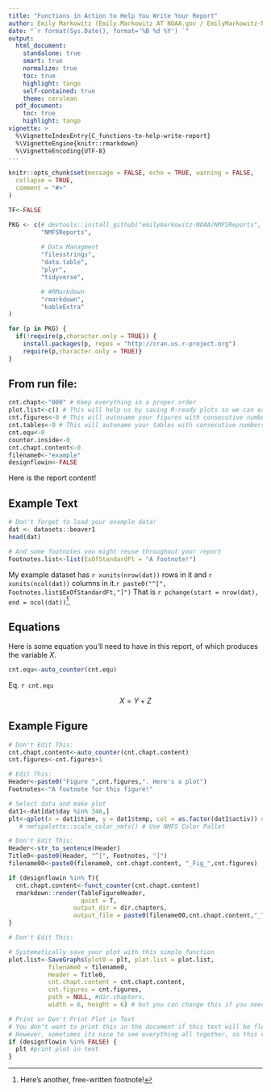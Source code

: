 ```yaml
---
title: "Functions in Action to Help You Write Your Report"
author: Emily Markowitz (Emily.Markowitz AT NOAA.gov / EmilyMarkowitz-NOAA)
date: "`r format(Sys.Date(), format='%B %d %Y') `"
output: 
  html_document:
    standalone: true
    smart: true
    normalize: true
    toc: true
    highlight: tango
    self-contained: true
    theme: cerulean
  pdf_document:
    toc: true
    highlight: tango
vignette: >
  %\VignetteIndexEntry{C_functions-to-help-write-report}
  %\VignetteEngine{knitr::rmarkdown}
  %\VignetteEncoding{UTF-8}
---
```


```r
knitr::opts_chunk$set(message = FALSE, echo = TRUE, warning = FALSE, 
  collapse = TRUE,
  comment = "#>"
)

TF<-FALSE
```

```r
PKG <- c(# devtools::install_github("emilymarkowitz-NOAA/NMFSReports", force = TRUE)
         "NMFSReports",
         
         # Data Managment
         "filesstrings", 
         "data.table", 
         "plyr",  
         "tidyverse",

         # #RMarkdown
         "rmarkdown",
         "kableExtra"
)

for (p in PKG) {
  if(!require(p,character.only = TRUE)) {  
    install.packages(p, repos = "http://cran.us.r-project.org")
    require(p,character.only = TRUE)}
}
```


## From run file: 
```r
cnt.chapt<-"000" # Keep everything in a proper order
plot.list<-c() # This will help us by saving R-ready plots so we can easily go back and edit them if necessary. 
cnt.figures<-0 # This will autoname your figures with consecutive numbers (e.g., Figure 1.)
cnt.tables<-0 # This will autoname your tables with consecutive numbers (e.g., Table 1.)
cnt.equ<-0
counter.inside<-0
cnt.chapt.content<-0
filename0<-"example"
designflowin<-FALSE
```

Here is the report content!

## Example Text 

```r
# Don't forget to load your example data!
dat <- datasets::beaver1
head(dat)

# And some footnotes you might reuse throughout your report
Footnotes.list<-list(ExOfStandardFt = "A footnote!")
```

My example dataset has `r xunits(nrow(dat))` rows in it and `r xunits(ncol(dat))` columns in it.`r paste0("^[", Footnotes.list$ExOfStandardFt,"]") ` That is `r pchange(start = nrow(dat), end = ncol(dat))`^[Here's another, free-written footnote!]. 

## Equations

Here is some equation you'll need to have in this report, of which produces the variable $X$. 

```r
cnt.equ<-auto_counter(cnt.equ)
```

Eq. `r cnt.equ`

$$X = Y + Z$$

## Example Figure

```r
# Don't Edit This:
cnt.chapt.content<-auto_counter(cnt.chapt.content)
cnt.figures<-cnt.figures+1
```


```r
# Edit This:
Header<-paste0("Figure ",cnt.figures,". Here's a plot")
Footnotes<-"A footnote for this figure!"

# Select data and make plot
dat1<-dat[dat$day %in% 346,]
plt<-qplot(x = dat1$time, y = dat1$temp, col = as.factor(dat1$activ)) #+ # create plot
   # nmfspalette::scale_color_nmfs() # Use NMFS Color Pallet

```


```r
# Don't Edit This:
Header<-str_to_sentence(Header)
Title0<-paste0(Header, "^[", Footnotes, "]")
filename00<-paste0(filename0, cnt.chapt.content, "_Fig_",cnt.figures)

if (designflowin %in% T){
  cnt.chapt.content<-funct_counter(cnt.chapt.content)
  rmarkdown::render(TableFigureHeader, 
                    quiet = T,
                  output_dir = dir.chapters, 
                  output_file = paste0(filename00,cnt.chapt.content,"_Title.docx"))
}
```


```r
# Don't Edit This:

# Systematically save your plot with this simple function
plot.list<-SaveGraphs(plot0 = plt, plot.list = plot.list, 
           filename0 = filename0, 
           Header = Title0,
           cnt.chapt.content = cnt.chapt.content, 
           cnt.figures = cnt.figures, 
           path = NULL, #dir.chapters, 
           width = 6, height = 6) # but you can change this if you need...

# Print or Don't Print Plot in Text
# You don't want to print this in the document if this text will be flowed into InDesign. 
# However, sometimes its nice to see everything all together, so this variable is something you might like to toggle on and off. Hense, FALSE = print here, TRUE = don't print here, just make the .pdf (coded above)
if (designflowin %in% FALSE) { 
  plt #print plot in text
}
```






